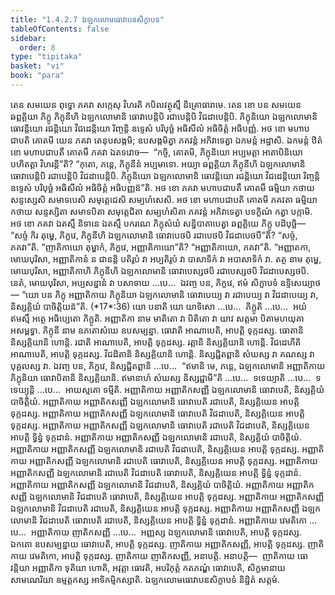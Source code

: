 ```yaml
---
title: "1.4.2.7 ឯឡកលោមធោវាបនសិក្ខាបទ"
tableOfContents: false
sidebar:
  order: 8
type: "tipitaka"
basket: "vi"
book: "para"
---
```



<DynamicBreadcrumb />

<Division number="576" book="para">

<Paragraph number="2189" book="para">
តេន សមយេន ពុទ្ធោ ភគវា សក្កេសុ វិហរតិ កបិលវត្ថុស្មឹ និគ្រោធារាមេ. តេន ខោ បន សមយេន ឆព្ពគ្គិយា ភិក្ខូ ភិក្ខុនីហិ ឯឡកលោមានិ ធោវាបេន្តិបិ រជាបេន្តិបិ វិជដាបេន្តិបិ. ភិក្ខុនិយោ ឯឡកលោមានិ ធោវន្តិយោ រជន្តិយោ វិជដេន្តិយោ រិញ្ចន្តិ ឧទ្ទេសំ បរិបុច្ឆំ អធិសីលំ អធិចិត្តំ អធិបញ្ញំ. អថ ខោ មហាបជាបតិ គោតមី យេន ភគវា តេនុបសង្កមិ; ឧបសង្កមិត្វា ភគវន្តំ អភិវាទេត្វា ឯកមន្តំ អដ្ឋាសិ. ឯកមន្តំ ឋិតំ ខោ មហាបជាបតឹ គោតមឹ ភគវា ឯតទវោច—  “កច្ចិ, គោតមិ, ភិក្ខុនិយោ អប្បមត្តា អាតាបិនិយោ បហិតត្តា វិហរន្តី”តិ? “កុតោ, ភន្តេ, ភិក្ខុនីនំ អប្បមាទោ. អយ្យា ឆព្ពគ្គិយា ភិក្ខុនីហិ ឯឡកលោមានិ ធោវាបេន្តិបិ រជាបេន្តិបិ វិជដាបេន្តិបិ. ភិក្ខុនិយោ ឯឡកលោមានិ ធោវន្តិយោ រជន្តិយោ វិជដេន្តិយោ រិញ្ចន្តិ ឧទ្ទេសំ បរិបុច្ឆំ អធិសីលំ អធិចិត្តំ អធិបញ្ញន៑”តិ.
</Paragraph>

<Paragraph number="2190" book="para">
អថ ខោ ភគវា មហាបជាបតឹ គោតមឹ ធម្មិយា កថាយ សន្ទស្សេសិ សមាទបេសិ សមុត្តេជេសិ សម្បហំសេសិ. អថ ខោ មហាបជាបតិ គោតមី ភគវតា ធម្មិយា កថាយ សន្ទស្សិតា សមាទបិតា សមុត្តេជិតា សម្បហំសិតា ភគវន្តំ អភិវាទេត្វា បទក្ខិណំ កត្វា បក្កាមិ.
</Paragraph>

<Paragraph number="2191" book="para">
អថ ខោ ភគវា ឯតស្មឹ និទានេ ឯតស្មឹ បករណេ ភិក្ខុសំឃំ សន្និបាតាបេត្វា ឆព្ពគ្គិយេ ភិក្ខូ បដិបុច្ឆិ—  “សច្ចំ កិរ តុម្ហេ, ភិក្ខវេ, ភិក្ខុនីហិ ឯឡកលោមានិ ធោវាបេថបិ រជាបេថបិ វិជដាបេថបី”តិ? “សច្ចំ, ភគវា”តិ. “ញាតិកាយោ តុម្ហាកំ, ភិក្ខវេ, អញ្ញាតិកាយោ”តិ? “អញ្ញាតិកាយោ, ភគវា”តិ. “អញ្ញាតកា, មោឃបុរិសា, អញ្ញាតិកានំ ន ជានន្តិ បតិរូបំ វា អប្បតិរូបំ វា បាសាទិកំ វា អបាសាទិកំ វា. តត្ថ នាម តុម្ហេ, មោឃបុរិសា, អញ្ញាតិកាហិ ភិក្ខុនីហិ ឯឡកលោមានិ ធោវាបេស្សថបិ រជាបេស្សថបិ វិជដាបេស្សថបិ. នេតំ, មោឃបុរិសា, អប្បសន្នានំ វា បសាទាយ …បេ…  ឯវញ្ច បន, ភិក្ខវេ, ឥមំ សិក្ខាបទំ ឧទ្ទិសេយ្យាថ—
</Paragraph>

</Division>
<Division number="577" book="para">

<Paragraph number="2192" book="para">
<Emphasis>“យោ បន ភិក្ខុ អញ្ញាតិកាយ ភិក្ខុនិយា ឯឡកលោមានិ ធោវាបេយ្យ វា រជាបេយ្យ វា វិជដាបេយ្យ វា, និស្សគ្គិយំ បាចិត្តិយន៑”</Emphasis>តិ. (*17*:<Emphasis>36</Emphasis>)
</Paragraph>

</Division>
<Division number="578" book="para">

<Paragraph number="2193" book="para">
<Emphasis>យោ បនា</Emphasis>តិ យោ យាទិសោ …បេ…  <Emphasis>ភិក្ខូ</Emphasis>តិ …បេ…  អយំ ឥមស្មឹ អត្ថេ អធិប្បេតោ ភិក្ខូតិ.
</Paragraph>

<Paragraph number="2194" book="para">
<Emphasis>អញ្ញាតិកា</Emphasis> នាម មាតិតោ វា បិតិតោ វា យាវ សត្តមា បិតាមហយុគា អសម្ពទ្ធា.
</Paragraph>

<Paragraph number="2195" book="para">
<Emphasis>ភិក្ខុនី</Emphasis> នាម ឧភតោសំឃេ ឧបសម្បន្នា.
</Paragraph>

<Paragraph number="2196" book="para">
ធោវាតិ អាណាបេតិ, អាបត្តិ ទុក្កដស្ស. ធោតានិ និស្សគ្គិយានិ ហោន្តិ. រជាតិ អាណាបេតិ, អាបត្តិ ទុក្កដស្ស. រត្តានិ និស្សគ្គិយានិ ហោន្តិ. វិជដេហីតិ អាណាបេតិ, អាបត្តិ ទុក្កដស្ស. វិជដិតានិ និស្សគ្គិយានិ ហោន្តិ. និស្សជ្ជិតព្ពានិ សំឃស្ស វា គណស្ស វា បុគ្គលស្ស វា. ឯវញ្ច បន, ភិក្ខវេ, និស្សជ្ជិតព្ពានិ …បេ…  “ឥមានិ មេ, ភន្តេ, ឯឡកលោមានិ អញ្ញាតិកាយ ភិក្ខុនិយា ធោវាបិតានិ និស្សគ្គិយានិ. ឥមានាហំ សំឃស្ស និស្សជ្ជាមី”តិ …បេ…  ទទេយ្យាតិ …បេ…  ទទេយ្យុន្តិ …បេ…  អាយស្មតោ ទម្មីតិ.
</Paragraph>

</Division>
<Division number="579" book="para">

<Paragraph number="2197" book="para">
អញ្ញាតិកាយ អញ្ញាតិកសញ្ញី ឯឡកលោមានិ ធោវាបេតិ, និស្សគ្គិយំ បាចិត្តិយំ. អញ្ញាតិកាយ អញ្ញាតិកសញ្ញី ឯឡកលោមានិ ធោវាបេតិ រជាបេតិ, និស្សគ្គិយេន អាបត្តិ ទុក្កដស្ស. អញ្ញាតិកាយ អញ្ញាតិកសញ្ញី ឯឡកលោមានិ ធោវាបេតិ វិជដាបេតិ, និស្សគ្គិយេន អាបត្តិ ទុក្កដស្ស. អញ្ញាតិកាយ អញ្ញាតិកសញ្ញី ឯឡកលោមានិ ធោវាបេតិ រជាបេតិ វិជដាបេតិ, និស្សគ្គិយេន អាបត្តិ ទ្វិន្នំ ទុក្កដានំ.
</Paragraph>

<Paragraph number="2198" book="para">
អញ្ញាតិកាយ អញ្ញាតិកសញ្ញី ឯឡកលោមានិ រជាបេតិ, និស្សគ្គិយំ បាចិត្តិយំ. អញ្ញាតិកាយ អញ្ញាតិកសញ្ញី ឯឡកលោមានិ រជាបេតិ វិជដាបេតិ, និស្សគ្គិយេន អាបត្តិ ទុក្កដស្ស. អញ្ញាតិកាយ អញ្ញាតិកសញ្ញី ឯឡកលោមានិ រជាបេតិ ធោវាបេតិ, និស្សគ្គិយេន អាបត្តិ ទុក្កដស្ស. អញ្ញាតិកាយ អញ្ញាតិកសញ្ញី ឯឡកលោមានិ រជាបេតិ វិជដាបេតិ ធោវាបេតិ, និស្សគ្គិយេន អាបត្តិ ទ្វិន្នំ ទុក្កដានំ.
</Paragraph>

<Paragraph number="2199" book="para">
អញ្ញាតិកាយ អញ្ញាតិកសញ្ញី ឯឡកលោមានិ វិជដាបេតិ, និស្សគ្គិយំ បាចិត្តិយំ. អញ្ញាតិកាយ អញ្ញាតិកសញ្ញី ឯឡកលោមានិ វិជដាបេតិ ធោវាបេតិ, និស្សគ្គិយេន អាបត្តិ ទុក្កដស្ស. អញ្ញាតិកាយ អញ្ញាតិកសញ្ញី ឯឡកលោមានិ វិជដាបេតិ រជាបេតិ, និស្សគ្គិយេន អាបត្តិ ទុក្កដស្ស. អញ្ញាតិកាយ អញ្ញាតិកសញ្ញី ឯឡកលោមានិ វិជដាបេតិ ធោវាបេតិ រជាបេតិ, និស្សគ្គិយេន អាបត្តិ ទ្វិន្នំ ទុក្កដានំ.
</Paragraph>

</Division>
<Division number="580" book="para">

<Paragraph number="2200" book="para">
អញ្ញាតិកាយ វេមតិកោ …បេ…  អញ្ញាតិកាយ ញាតិកសញ្ញី …បេ…  អញ្ញស្ស ឯឡកលោមានិ ធោវាបេតិ, អាបត្តិ ទុក្កដស្ស. ឯកតោ ឧបសម្បន្នាយ ធោវាបេតិ, អាបត្តិ ទុក្កដស្ស. ញាតិកាយ អញ្ញាតិកសញ្ញី, អាបត្តិ ទុក្កដស្ស. ញាតិកាយ វេមតិកោ, អាបត្តិ ទុក្កដស្ស. ញាតិកាយ ញាតិកសញ្ញី, អនាបត្តិ.
</Paragraph>

</Division>
<Division number="581" book="para">

<Paragraph number="2201" book="para">
អនាបត្តិ—  ញាតិកាយ ធោវន្តិយា អញ្ញាតិកា ទុតិយា ហោតិ, អវុត្តា ធោវតិ, អបរិភុត្តំ កតភណ្ឌំ ធោវាបេតិ, សិក្ខមានាយ សាមណេរិយា ឧម្មត្តកស្ស អាទិកម្មិកស្សាតិ.

</Paragraph>
</Division>

<Paragraph number="2202" type="center" book="para">
ឯឡកលោមធោវាបនសិក្ខាបទំ និដ្ឋិតំ សត្តមំ.
</Paragraph>